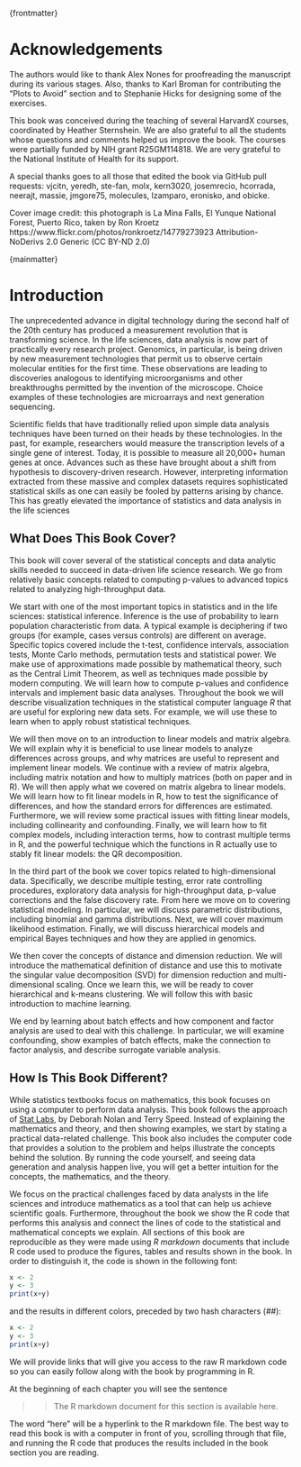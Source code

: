 {frontmatter}

# Acknowledgements

The authors would like to thank Alex Nones for proofreading the manuscript during its various stages. Also, thanks to Karl Broman for contributing the "Plots to Avoid" section and to Stephanie Hicks for designing some of the exercises.  

This book was conceived during the teaching of several HarvardX courses, coordinated by Heather Sternshein. We are also grateful 
to all the students whose questions and comments helped us improve the book. The courses were
partially funded by NIH grant R25GM114818.  We are very grateful to the National Institute of Health for its support.  

A special thanks goes to all those that edited the book via GitHub pull requests: vjcitn, yeredh, ste-fan, molx, kern3020, josemrecio, hcorrada, neerajt, massie, jmgore75, molecules, lzamparo, eronisko, and obicke.


Cover image credit: this photograph is La Mina Falls, El Yunque National Forest, Puerto Rico, taken by Ron Kroetz
https://www.flickr.com/photos/ronkroetz/14779273923
Attribution-NoDerivs 2.0 Generic (CC BY-ND 2.0)

{mainmatter}

# Introduction

The unprecedented advance in digital technology during the second half
of the 20th century has produced a measurement revolution that is
transforming science. In the life sciences, data analysis is now part
of practically every research project. Genomics, in particular, is
being driven by new measurement technologies that permit us to observe certain molecular entities for the first time. These observations are leading to discoveries analogous to identifying microorganisms and other breakthroughs permitted by the invention of the microscope. Choice examples of these technologies are microarrays and next generation sequencing.

Scientific fields that have traditionally relied upon simple data
analysis techniques have been turned on their heads by these
technologies. In the past, for example, researchers would measure the
transcription levels of a single gene of interest. Today, it is
possible to measure all 20,000+ human genes at once.  Advances such as
these have brought about a shift from hypothesis to discovery-driven
research. However, interpreting information extracted from these
massive and complex datasets requires sophisticated statistical skills
as one can easily be fooled by patterns arising by chance. This has
greatly elevated the importance of statistics and data analysis in
the life sciences

## What Does This Book Cover?

This book will cover several of the statistical concepts and data
analytic skills needed to succeed in data-driven life science
research. We go from relatively basic concepts related to computing
p-values to advanced topics related to analyzing high-throughput data.

We start with one of the most important topics in statistics and in
the life sciences: statistical inference. Inference is the use of
probability to learn population characteristic from data. A typical example
is deciphering if two groups (for example, cases versus controls) are
different on average. Specific topics covered include the t-test,
confidence intervals, association tests, Monte Carlo methods,
permutation tests and statistical power. We make use of approximations
made possible by mathematical theory, such as the Central Limit
Theorem, as well as techniques made possible by modern computing. We
will learn how to compute p-values and confidence intervals and
implement basic data analyses. Throughout the book we will describe
visualization techniques in the statistical computer language *R* that
are useful for exploring new data sets. For example, we will use these
to learn when to apply robust statistical techniques.

We will then move on to an introduction to linear models and matrix
algebra. We will explain why it is beneficial to use linear models to
analyze differences across groups, and why matrices are useful to
represent and implement linear models. We continue with a review of
matrix algebra, including matrix notation and how to multiply matrices
(both on paper and in R). We will then apply what we covered on matrix
algebra to linear models. We will learn how to fit linear models in R,
how to test the significance of differences, and how the standard
errors for differences are estimated. Furthermore, we will review some
practical issues with fitting linear models, including collinearity
and confounding. Finally, we will learn how to fit complex models,
including interaction terms, how to contrast multiple terms in R, and
the powerful technique which the functions in R actually use to
stably fit linear models: the QR decomposition.

In the third part of the book we cover topics related to
high-dimensional data. Specifically, we describe multiple testing,
error rate controlling procedures, exploratory data analysis for
high-throughput data, p-value corrections and the false discovery
rate. From here we move on to covering statistical modeling. In
particular, we will discuss parametric distributions, including
binomial and gamma distributions. Next, we will cover maximum
likelihood estimation. Finally, we will discuss hierarchical models
and empirical Bayes techniques and how they are applied in genomics.

We then cover the concepts of distance and dimension reduction. We
will introduce the mathematical definition of distance and use this to
motivate the singular value decomposition (SVD) for dimension
reduction and multi-dimensional scaling. Once we learn this, we will
be ready to cover hierarchical and k-means clustering. We will follow
this with basic introduction to machine learning.

We end by learning about batch effects and how component and factor
analysis are used to deal with this challenge. In particular, we will
examine confounding, show examples of batch effects, make the
connection to factor analysis, and describe surrogate variable
analysis.

## How Is This Book Different?

While statistics textbooks focus on mathematics, this book focuses on
using a computer to perform data analysis. This book follows the approach of [Stat Labs](https://www.stat.berkeley.edu/~statlabs/), by Deborah Nolan and Terry Speed.
Instead of explaining the
mathematics and theory, and then showing examples, we start by stating
a practical data-related challenge. This book also includes the computer code that provides a solution to the problem and helps illustrate the
concepts behind the solution. By running the code yourself, and seeing
data generation and analysis happen live, you will get a better
intuition for the concepts, the mathematics, and the theory.

We focus on the practical challenges faced by data analysts in the
life sciences and introduce mathematics as a tool that can help us
achieve scientific goals. Furthermore, throughout the book we show the
R code that performs this analysis and connect the lines of code to
the statistical and mathematical concepts we explain. All sections of
this book are reproducible as they were made using *R markdown*
documents that include R code used to produce the figures, tables and
results shown in the book. In order to distinguish it, the code is
shown in the following font:

```r
x <- 2 
y <- 3 
print(x+y) 
```

and the results in different colors, preceded by two hash
characters (*##*):

```r
x <- 2 
y <- 3 
print(x+y) 
```

We will provide links that will give you access to the raw R markdown
code so you can easily follow along with the book by programming in R.

At the beginning of each chapter you will see the sentence

>> The R markdown document for this section is available here.

The word "here" will be a hyperlink to the R markdown file. The best way to read this book is with a computer in front of you, scrolling through that file, and running the R code that produces the results included in the book section you are reading.
